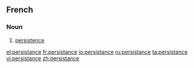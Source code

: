 ==French==

===Noun===
{{fr-noun|f|-}}

# [[persistence]]

[[el:persistance]]
[[fr:persistance]]
[[io:persistance]]
[[ru:persistance]]
[[ta:persistance]]
[[vi:persistance]]
[[zh:persistance]]